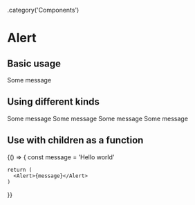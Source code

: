 
  .category('Components')

# Alert

## Basic usage

<Playground>
  <Alert>Some message</Alert>
</Playground>

## Using different kinds

<Playground>
  <Alert>Some message</Alert>
  <Alert kind="positive">Some message</Alert>
  <Alert kind="negative">Some message</Alert>
  <Alert kind="warning">Some message</Alert>
</Playground>

## Use with children as a function

<Playground>
  {() => {
    const message = 'Hello world'

    return (
      <Alert>{message}</Alert>
    )
  }}
</Playground>
